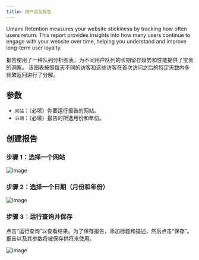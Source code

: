 ```yaml
---
title: 用户留存报告
---
```


Umami Retention measures your website stickiness by tracking how often users return.
This report provides insights into how many users continue to engage with your website over time, helping you understand and improve long-term user loyalty.

报告使用了一种队列分析图表，为不同用户队列的长期留存趋势和性能提供了宝贵的洞察。
该图表按照每天不同的访客和这些访客在首次访问之后的特定天数内多频繁返回进行了分解。

## 参数

- `网站`：（必填）你要运行报告的网站。
- `日期`：（必填）报告的所选月份和年份。

## 创建报告

### 步骤 1：选择一个网站

![image](/images/docs/v2/retention-website.png)

### 步骤 2：选择一个日期（月份和年份）

![image](/images/docs/v2/retention-date.png)

### 步骤 3：运行查询并保存

点击“运行查询”以查看结果。为了保存报告，添加标题和描述，然后点击“保存”。
报告以及其参数将被保存供将来使用。

![image](/images/docs/v2/retention-details.png)
